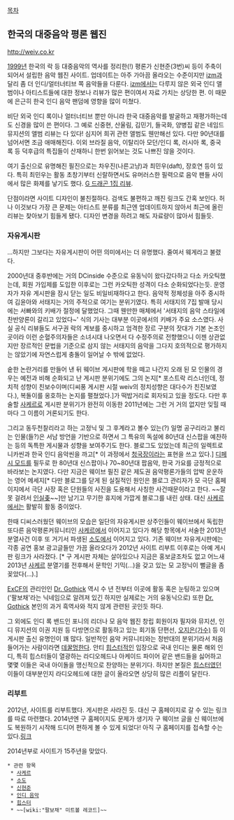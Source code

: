 [[목차]]
== 한국의 대중음악 평론 웹진 ==
http://weiv.co.kr

[[1999년]] 한국의 락 등 대중음악의 역사를 정리한(!) 평론가 신현준(3번)씨 등이 주축이 되어서 설립한 음악 웹진 사이트. 업데이트는 아주 가아끔 올라오는 수준이지만 [[izm]]과 달리 좀 더 인디/얼터너티브 쪽 음악들을 다룬다. [[izm]]에서는 다루지 않은 외국 인디 앨범이나 아티스트들에 대한 정보나 리뷰가 많은 편이여서 자료 가치는 상당한 편. 이 때문에 은근히 한국 인디 음악 팬덤에 영향을 많이 미쳤다.

비단 외국 인디 록이나 얼터너티브 뿐만 아니라 한국 대중음악를 발굴하고 재평가하는데도 신경을 많이 쓴 편이다. 그 예로 신중현, 산울림, 김민기, 들국화, 양병집 같은 네임드 뮤지션의 앨범 리뷰는 다 있다! 심지어 희귀 관련 앨범도 웬만해선 있다. 다만 90년대를 넘어서면 조금 애매해진다.
이외 브라질 음악, 이탈리아 모던/인디 록, 러시아 록, 중국 록 등 덕후급의 특집들이 산재하니 한번 읽어보는 것도 나쁘진 않을 것이다.

여기 출신으로 유명해진 필진으로는 차우진(나른고냥)과 최민우(daft), 장호연 등이 있다. 특히 최민우는 활동 초창기부터 신랄하면서도 유머러스한 필력으로 음악 팬들 사이에서 많은 화제를 낳기도 했다. [http://www.weiv.co.kr/archives/7718 G 드래곤 1집 리뷰].

단점이라면 사이트 디자인이 불친절하다. 검색도 불편하고 깨진 링크도 간혹 보인다. 허나 이것보다 가장 큰 문제는 아티스트 분류를 최근엔 업데이트하지 않아서 최근에 올린 리뷰는 찾아보기 힘들게 됐다. 디자인 변경을 하려고 해도 자료량이 많아서 힘들듯.

=== 자유게시판 ===
...하지만 그보다는 자유게시판이 어떤 의미에서는 더 유명했다. 줄여서 웨게라고 불렸다.

2000년대 중후반에는 거의 DCinside 수준으로 유동닉이 왔다갔다하고 다소 카오틱했는데, 회원 가입제를 도입한 이후로는 그런 카오틱한 성격이 다소 순화되었다는듯. 운영자가 자유 게시판을 잠시 닫는 일도 비일비재하다고 한다. 음악적 정체성을 아주 중시하여 김윤아와 서태지는 거의 주적으로 여기는 분위기였다. 특히 서태지의 7집 발매 당시에는 서빠와의 키배가 절정에 달했었다. 그때 웬만한 매체에서 '서태지의 음악 스타일에 찬반양론이 갈리고 있었다~' 식의 기사는 대부분 이곳에서의 키배가 주요 소스였다. 사실 공식 리뷰들도 서구권 락의 계보를 중시하고 엄격한 장르 구분의 잣대가 기본 논조인 곳이라 이런 순혈주의자들은 소녀시대 나오면서 다 수정주의로 전향했으니 이젠 상관없지만 장르적인 문법을 기준으로 삼지 않는 서태지의 음악을 그다지 호의적으로 평가하지는 않았기에 자연스럽게 충돌이 일어날 수 밖에 없었다.

숱한 논란거리를 만들어 낸 뒤 웨이브 게시판에 학을 떼고 나간지 오래 된 모 인물의 경우는 예전과 비해 순화되고 난 게시판 분위기에도 그의 논지[* 포스트락 리스너인데, 정치적 성향이 친보수이며(디씨풍 게시판 시절 weiv의 정치성향은 대다수가 친진보였다.), 복돌이를 옹호하는 논지를 펼쳤었다.]가 떡밥거리로 회자되고 있을 정도다. 다만 후술할 [[사케르]]로 게시판 분위기가 완전히 이동한 2011년에는 그런 거 거의 없지만 잊힐 때마다 그 이름이 거론되기도 한다. 

그리고 동두천찰리라고 하는 고정닉 및 그 후계라고 볼수 있는(?) 일명 공구리라고 불리는 인물(들?)은 서남 방언을 기반으로 하면서 그 특유의 독설에 80년대 신스팝을 예찬하는 등의 독특한 게시물과 성향을 보여주기도 한다. 블로그도 있었는데 최근의 일렉트로니카씬과 한국 인디 음악씬을 까고[* 이 과정에서 [[청국장]]이라는 표현을 쓰고 있다.] [[디페시 모드]]를 필두로 한 80년대 신스팝이나 70~80년대 팝음악, 한국 가요를 긍정적으로 바라보는 논지였다. 다만 지금은 웨이브 필진 같은 제도권 음악평론가들의 압박 운운하는 영어 메세지[* 다만 블로그를 닫게 된 실질적인 원인은 블로그 관리자가 모 극단 홈페이지에서 극단 사장 혹은 단원들의 사진을 도용해서 사칭한 사건때문이라고 한다. ~~잘못 걸려서 [[인실좆]]~~]만 남기고 무기한 휴지에 가깝게 블로그를 내린 상태. 대신 [[사케르]]에서는 활발히 활동 중이었다.

한때 디씨스러웠던 웨이브의 모습은 일단의 자유게시판 상주인들이 웨이브에서 독립한 또다른 음악평론커뮤니티인 [[사케르]]에서 이어지고 있다가 해당 항목에서 서술한 2013년 분열사건 이후 또 거기서 파생된 [[소도]]에서 이어지고 있다. 기존 웨이브 자유게시판에는 각종 공연 홍보 광고글들만 가끔 올라오다가 2012년 사이트 리부트 이후로는 아예 게시판 링크가 사라졌다. [* 구 게시판 자체는 살아있으나 지금은 홍보글조차도 없고 어느새 2013년 [[사케르]] 분열기를 전후해서 문학인 기믹(...)을 갖고 있는 모 고정닉이 뻘글을 좀 꽂았다(...).]

[[ExCF]]의 관리인인 [[Dr. Gothick]] 역시 수 년 전부터 이곳에 활동 혹은 눈팅하고 있으며('팔보채'라는 닉네임으로 알려져 있긴 하지만 실제로는 거의 유동닉으로) 또한 [[Dr. Gothick]] 본인의 과거 흑역사와 적지 않게 관련된 곳인듯 하다. 

그 외에도 인디 록 밴드인 포니의 리더나 모 음악 웹진 창립 회원이자 필자와 뮤지션, 인디 뮤지션의 이권 지원 등 다방면으로 활동하고 있는 회기동 단편선, [[오지은(가수)]] 등 이 게시판 출신 유명인이 꽤 많다. 일반적인 음악 커뮤니티와는 정반대의 분위기라서 처음 들어가는 사람이라면 [[데꿀멍]]한다. 안티 [[힙스터]]적인 입장으로 국내 인디는 물론 해외 인디, 특히 힙스터들이 열광하는 라디오헤드나 아케이드 파이어 같은 밴드들을 싫어하고 몇몇 이들은 국내 아이돌을 맹신적으로 찬양하는 분위기다. 하지만 본질은 [[힙스터]]였던 이들이 대부분인지 라디오헤드에 대한 글이 올라오면 상당히 많은 리플이 달린다.

=== 리부트 ===
2012년, 사이트를 리부트했다. 게시판은 사라진 듯. 대신 구 홈페이지로 갈 수 있는 링크를 따로 마련했다. 2014년엔 구 홈페이지도 문제가 생기자 구 웨이브 글을 신 웨이브에도 복원하기 시작해 드디어 편하게 볼 수 있게 되었다! 아직 구 홈페이지를 접속할 수는 있다.[http://weiv.cafe24.com 링크]

2014년부로 사이트가 15주년을 맞았다.

 * 관련 항목 
  * [[사케르]]
  * [[소도]]
  * [[신현준]]
  * [[인디 음악]]
  * [[힙스터]] 
  * ~~[wiki:"팔보채" 미트볼 레코드]~~
